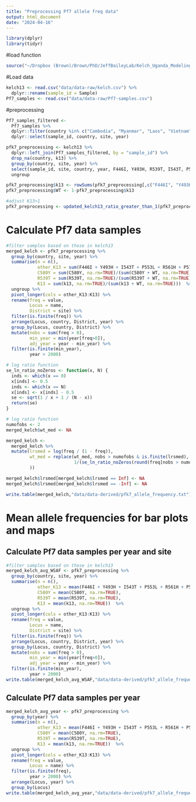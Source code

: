 ```yaml
---
title: "Preprocessing Pf7 allele freq data"
output: html_document
date: "2024-04-16"
---
```


```r
library(dplyr)
library(tidyr)
```

#load function
```r
source("~/Dropbox (Brown)/Brown/PhD/JeffBaileyLab/Kelch_Uganda_Modeling/selmar/analysis/SEA_preprocessing_allele_freqeuncy_function.R")
```

#Load data
```r
kelch13 <- read.csv("data/data-raw/kelch.csv") %>%
  dplyr::rename(sample_id = Sample)
Pf7_samples <- read.csv("data/data-raw/Pf7-samples.csv")
```

#preprocessing
```r
Pf7_samples_filtered <-
  Pf7_samples %>% 
  dplyr::filter(country %in% c("Cambodia", "Myanmar", "Laos", "Vietnam", "Thailand")) %>%
  dplyr::select(sample_id, country, site, year)

pfk7_preprocessing <- kelch13 %>% 
  dplyr::left_join(Pf7_samples_filtered, by = "sample_id") %>%
  drop_na(country, k13) %>%
  group_by(country, site, year) %>%
  select(sample_id, site, country, year, F446I, Y493H, R539T, I543T, P553L, R561H, P574L, C580Y, A675V) %>%
  ungroup

pfk7_preprocessing$k13 <- rowSums(pfk7_preprocessing[,c("F446I", "Y493H", "R539T", "I543T", "P553L", "R561H", "P574L", "C580Y", "A675V")])
pfk7_preprocessing$WT <- 1-pfk7_preprocessing$k13

#adjust K13>1
pfk7_preprocessing <- updated_kelch13_ratio_greater_than_1(pfk7_preprocessing)
```

# Calculate Pf7 data samples 
```r
#filter samples based on those in kelch13
merged_kelch <- pfk7_preprocessing %>%
  group_by(country, site, year) %>%
  summarise(n = n(),
            other_K13 = sum(F446I + Y493H + I543T + P553L + R561H + P574L+ A675V, na.rm=TRUE)/(sum(F446I + Y493H + I543T + P553L + R561H + P574L + A675V + WT, na.rm=TRUE)),
            C580Y = sum(C580Y, na.rm=TRUE)/(sum(C580Y + WT, na.rm=TRUE)),
            R539T = sum(R539T, na.rm=TRUE)/(sum(R539T + WT, na.rm=TRUE)),
            K13 = sum(k13, na.rm=TRUE)/(sum(k13 + WT, na.rm=TRUE)))  %>%
  ungroup %>%
  pivot_longer(cols = other_K13:K13) %>%
  rename(freq = value,
         Locus = name,
         District = site) %>%
  filter(is.finite(freq)) %>%
  arrange(Locus, country, District, year) %>%
  group_by(Locus, country, District) %>%
  mutate(nobs = sum(freq > 0),
         min_year = min(year[freq>0]),
         adj_year = year - min_year) %>%
  filter(is.finite(min_year),
         year > 2000)
```

```r
# log ratio function
se_ln_ratio_noZeros <- function(x, N) {
  inds <- which(x == 0)
  x[inds] <- 0.5
  inds <- which(x == N)
  x[inds] <- x[inds] - 0.5
  se <- sqrt(1 / x + 1 / (N - x))
  return(se)
}
```

```r
# log ratio function
numofobs <- 2
merged_kelch$wt_med <- NA

merged_kelch <-
  merged_kelch %>% 
  mutate(lrsmed = log(freq / (1 - freq)),
         wt_med = replace(wt_med, nobs > numofobs & is.finite(lrsmed),
                          1/(se_ln_ratio_noZeros(round(freq[nobs > numofobs & is.finite(lrsmed)]*n[nobs > numofobs & is.finite(lrsmed)]), n[nobs > numofobs & is.finite(lrsmed)])^2)
         ))

merged_kelch$lrsmed[merged_kelch$lrsmed == Inf] <- NA
merged_kelch$lrsmed[merged_kelch$lrsmed == -Inf] <- NA

write.table(merged_kelch,"data/data-derived/pfk7_allele_frequency.txt")
```

# Mean allele frequencies for bar plots and maps
## Calculate Pf7 data samples per year and site
```r
#filter samples based on those in kelch13
merged_kelch_avg_WSAF <- pfk7_preprocessing %>%
  group_by(country, site, year) %>%
  summarise(n = n(),
            other_K13 = mean(F446I + Y493H + I543T + P553L + R561H + P574L+ A675V, na.rm=TRUE),
            C580Y = mean(C580Y, na.rm=TRUE),
            R539T = mean(R539T, na.rm=TRUE),
            K13 = mean(k13, na.rm=TRUE))  %>%
  ungroup %>%
  pivot_longer(cols = other_K13:K13) %>%
  rename(freq = value,
         Locus = name,
         District = site) %>%
  filter(is.finite(freq)) %>%
  arrange(Locus, country, District, year) %>%
  group_by(Locus, country, District) %>%
  mutate(nobs = sum(freq > 0),
         min_year = min(year[freq>0]),
         adj_year = year - min_year) %>%
  filter(is.finite(min_year),
         year > 2000)
write.table(merged_kelch_avg_WSAF,"data/data-derived/pfk7_allele_frequency_mean.txt")
```

## Calculate Pf7 data samples per year
```r
merged_kelch_avg_year <- pfk7_preprocessing %>%
  group_by(year) %>%
  summarise(n = n(),
            other_K13 = mean(F446I + Y493H + I543T + P553L + R561H + P574L+ A675V, na.rm=TRUE),
            C580Y = mean(C580Y, na.rm=TRUE),
            R539T = mean(R539T, na.rm=TRUE),
            K13 = mean(k13, na.rm=TRUE))  %>%
  ungroup %>%
  pivot_longer(cols = other_K13:K13) %>%
  rename(freq = value,
         Locus = name) %>%
  filter(is.finite(freq),
         year > 2000) %>%
  arrange(Locus, year) %>%
  group_by(Locus) 
write.table(merged_kelch_avg_year,"data/data-derived/pfk7_allele_frequency_year_mean.txt")
```
